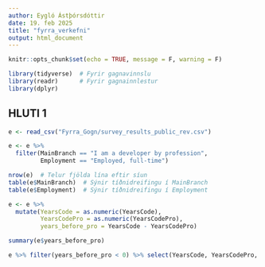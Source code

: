```yaml
---
author: Eygló Ástþórsdóttir
date: 19. feb 2025
title: "fyrra_verkefni"
output: html_document
---
```


```r
knitr::opts_chunk$set(echo = TRUE, message = F, warning = F)
```

```r
library(tidyverse)  # Fyrir gagnavinnslu
library(readr)      # Fyrir gagnainnlestur
library(dplyr)
```

## HLUTI 1
```r
e <- read_csv("Fyrra_Gogn/survey_results_public_rev.csv")

e <- e %>%
  filter(MainBranch == "I am a developer by profession",
         Employment == "Employed, full-time")

nrow(e)  # Telur fjölda lína eftir síun
table(e$MainBranch)  # Sýnir tíðnidreifingu í MainBranch
table(e$Employment)  # Sýnir tíðnidreifingu í Employment

e <- e %>%
  mutate(YearsCode = as.numeric(YearsCode),
         YearsCodePro = as.numeric(YearsCodePro),
         years_before_pro = YearsCode - YearsCodePro)

summary(e$years_before_pro)

e %>% filter(years_before_pro < 0) %>% select(YearsCode, YearsCodePro, years_before_pro
```

